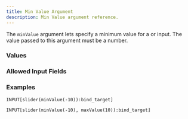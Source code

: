 ```yaml
---
title: Min Value Argument
description: Min Value argument reference.
---
```



<InputFieldArgumentInfo type={InputFieldArgumentType.MIN_VALUE}></InputFieldArgumentInfo>

The `minValue` argument lets specify a minimum value for a <InputFieldLink type={InputFieldType.SLIDER}></InputFieldLink> or <InputFieldLink type={InputFieldType.PROGRESS_BAR}></InputFieldLink> input.
The value passed to this argument must be a number.

### Values

<InputFieldArgumentValuesInfo type={InputFieldArgumentType.MIN_VALUE}></InputFieldArgumentValuesInfo>

### Allowed Input Fields

<InputFieldArgumentAllowedInputFields type={InputFieldArgumentType.MIN_VALUE}></InputFieldArgumentAllowedInputFields>

### Examples

```meta-bind
INPUT[slider(minValue(-10)):bind_target]
```

```meta-bind
INPUT[slider(minValue(-10), maxValue(10)):bind_target]
```
